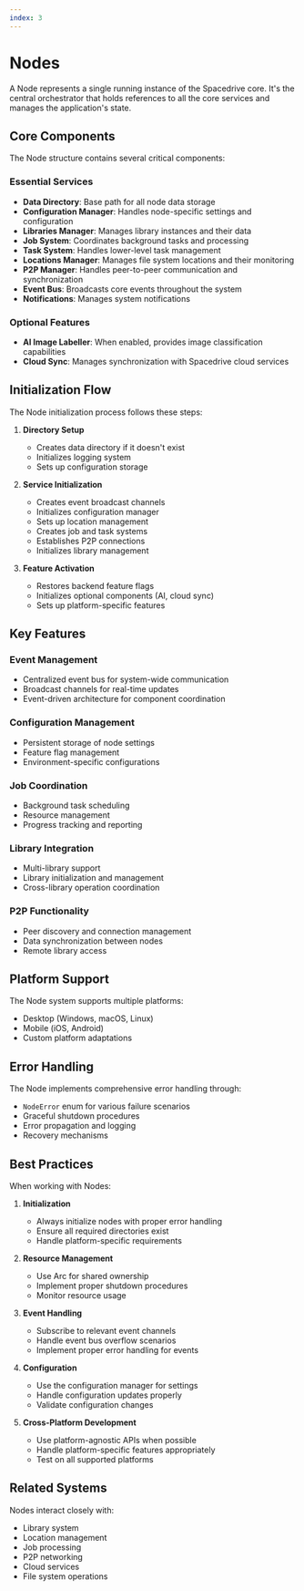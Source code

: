 ```yaml
---
index: 3
---
```


# Nodes

A Node represents a single running instance of the Spacedrive core. It's the central orchestrator that holds references to all the core services and manages the application's state.

## Core Components

The Node structure contains several critical components:

### Essential Services

- **Data Directory**: Base path for all node data storage
- **Configuration Manager**: Handles node-specific settings and configuration
- **Libraries Manager**: Manages library instances and their data
- **Job System**: Coordinates background tasks and processing
- **Task System**: Handles lower-level task management
- **Locations Manager**: Manages file system locations and their monitoring
- **P2P Manager**: Handles peer-to-peer communication and synchronization
- **Event Bus**: Broadcasts core events throughout the system
- **Notifications**: Manages system notifications

### Optional Features

- **AI Image Labeller**: When enabled, provides image classification capabilities
- **Cloud Sync**: Manages synchronization with Spacedrive cloud services

## Initialization Flow

The Node initialization process follows these steps:

1. **Directory Setup**

   - Creates data directory if it doesn't exist
   - Initializes logging system
   - Sets up configuration storage

2. **Service Initialization**

   - Creates event broadcast channels
   - Initializes configuration manager
   - Sets up location management
   - Creates job and task systems
   - Establishes P2P connections
   - Initializes library management

3. **Feature Activation**
   - Restores backend feature flags
   - Initializes optional components (AI, cloud sync)
   - Sets up platform-specific features

## Key Features

### Event Management

- Centralized event bus for system-wide communication
- Broadcast channels for real-time updates
- Event-driven architecture for component coordination

### Configuration Management

- Persistent storage of node settings
- Feature flag management
- Environment-specific configurations

### Job Coordination

- Background task scheduling
- Resource management
- Progress tracking and reporting

### Library Integration

- Multi-library support
- Library initialization and management
- Cross-library operation coordination

### P2P Functionality

- Peer discovery and connection management
- Data synchronization between nodes
- Remote library access

## Platform Support

The Node system supports multiple platforms:

- Desktop (Windows, macOS, Linux)
- Mobile (iOS, Android)
- Custom platform adaptations

## Error Handling

The Node implements comprehensive error handling through:

- `NodeError` enum for various failure scenarios
- Graceful shutdown procedures
- Error propagation and logging
- Recovery mechanisms

## Best Practices

When working with Nodes:

1. **Initialization**

   - Always initialize nodes with proper error handling
   - Ensure all required directories exist
   - Handle platform-specific requirements

2. **Resource Management**

   - Use Arc for shared ownership
   - Implement proper shutdown procedures
   - Monitor resource usage

3. **Event Handling**

   - Subscribe to relevant event channels
   - Handle event bus overflow scenarios
   - Implement proper error handling for events

4. **Configuration**

   - Use the configuration manager for settings
   - Handle configuration updates properly
   - Validate configuration changes

5. **Cross-Platform Development**
   - Use platform-agnostic APIs when possible
   - Handle platform-specific features appropriately
   - Test on all supported platforms

## Related Systems

Nodes interact closely with:

- Library system
- Location management
- Job processing
- P2P networking
- Cloud services
- File system operations
